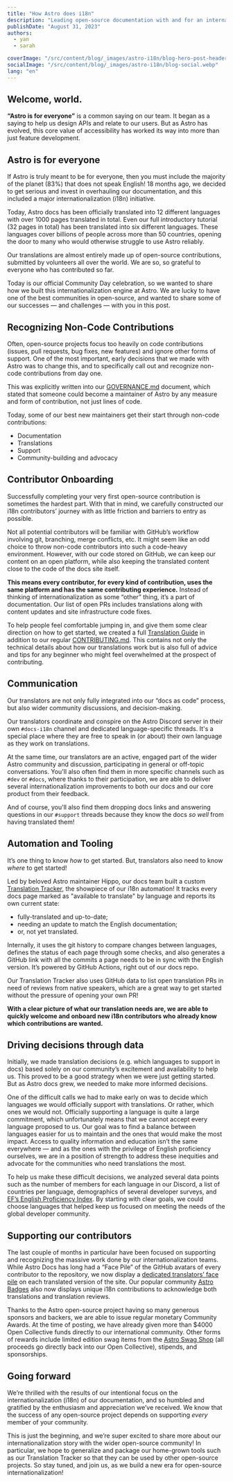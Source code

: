 ```yaml
---
title: "How Astro does i18n"
description: "Leading open-source documentation with and for an international community."
publishDate: "August 31, 2023"
authors:
  - yan
  - sarah

coverImage: "/src/content/blog/_images/astro-i18n/blog-hero-post-header.webp"
socialImage: "/src/content/blog/_images/astro-i18n/blog-social.webp"
lang: "en"
---
```



## Welcome, world.

**“Astro is for everyone”** is a common saying on our team. It began as a saying to help us design APIs and relate to our users. But as Astro has evolved, this core value of accessibility has worked its way into more than just feature development.


## Astro is for everyone

If Astro is truly meant to be for everyone, then you must include the majority of the planet (83%) that does not speak English! 18 months ago, we decided to get serious and invest in overhauling our documentation, and this included a major internationalization (i18n) initiative.

Today, Astro docs has been officially translated into 12 different languages with over 1000 pages translated in total. Even our full introductory tutorial (32 pages in total) has been translated into six different languages. These languages cover billions of people across more than 50 countries, opening the door to many who would otherwise struggle to use Astro reliably.

<BlogContentImage src={langPicker} alt="Astro docs homepage with the language picker drop down menu of available languages" />

Our translations are almost entirely made up of open-source contributions, submitted by volunteers all over the world. We are so, so grateful to everyone who has contributed so far.

Today is our official Community Day celebration, so we wanted to share how we built this internationalization engine at Astro. We are lucky to have one of the best communities in open-source, and wanted to share some of our successes — and challenges — with you in this post.

## Recognizing Non-Code Contributions

Often, open-source projects focus too heavily on code contributions (issues, pull requests, bug fixes, new features) and ignore other forms of support. One of the most important, early decisions that we made with Astro was to change this, and to specifically call out and recognize non-code contributions from day one. 

This was explicitly written into our [GOVERNANCE.md](https://github.com/withastro/.github/blob/main/GOVERNANCE.md#get-involved) document, which stated that someone could become a maintainer of Astro by any measure and form of contribution, not just lines of code. 

Today, some of our best new maintainers get their start through non-code contributions:

- Documentation
- Translations 
- Support
- Community-building and advocacy

## Contributor Onboarding

Successfully completing your very first open-source contribution is sometimes the hardest part. With that in mind, we carefully constructed our i18n contributors’ journey with as little friction and barriers to entry as possible. 

Not all potential contributors will be familiar with GitHub’s workflow involving git, branching, merge conflicts, etc. It might seem like an odd choice to throw non-code contributors into such a code-heavy environment. However, with our code stored on GitHub, we can keep our content on an open platform, while also keeping the translated content close to the code of the docs site itself. 

**This means every contributor, for every kind of contribution, uses the same platform and has the same contributing experience.** Instead of thinking of internationalization as some “other” thing, it’s a part of documentation. Our list of open PRs includes translations along with content updates and site infrastructure code fixes.

<BlogContentImage src={githubPulls} alt="A selection of Astro docs open PRs on GitHub, showing translation PRs next to a PR to add new CMS guide content." />

To help people feel comfortable jumping in, and give them some clear direction on how to get started, we created a full [Translation Guide](https://github.com/withastro/docs/blob/main/contributor-guides/translating-astro-docs.md) in addition to our regular [CONTRIBUTING.md](https://github.com/withastro/docs/blob/main/CONTRIBUTING.md). This contains not only the technical details about how our translations work but is also full of advice and tips for any beginner who might feel overwhelmed at the prospect of contributing.

## Communication

Our translators are not only fully integrated into our “docs as code” process, but also wider community discussions, and decision-making.

Our translators coordinate and conspire on the Astro Discord server in their own `#docs-i18n` channel and dedicated language-specific threads. It's a special place where they are free to speak in (or about) their own language as they work on translations.

At the same time, our translators are an active, engaged part of the wider Astro community and discussion, participating in general or off-topic conversations. You'll also often find them in more specific channels such as `#dev` or `#docs`, where thanks to their participation, we are able to deliver several internationalization improvements to both our docs and our core product from their feedback.

And of course, you'll also find them dropping docs links and answering questions in our `#support` threads because they know the docs *so well* from having translated them!

## Automation and Tooling

It’s one thing to know *how* to get started. But, translators also need to know *where* to get started!

Led by beloved Astro maintainer Hippo, our docs team built a custom [Translation Tracker](https://i18n.docs.astro.build/), the showpiece of our i18n automation! It tracks every docs page marked as "available to translate" by language and reports its own current state: 

- fully-translated and up-to-date;
- needing an update to match the English documentation;
- or, not yet translated.

<BlogContentImage src={trackerTable} alt="The Translation Tracker table, showing languages across the top, individual pages down the side, and various symbols in each cell, such as an X for missing content or a green check for up-to-date." />

Internally, it uses the git history to compare changes between languages, defines the status of each page through some checks, and also generates a GitHub link with all the commits a page needs to be in sync with the English version. It’s powered by GitHub Actions, right out of our docs repo.

<BlogContentImage src={trackerSummary} alt="A small selection of the Translation Tracker's summary by language, showing one language expanded to list the translations needed for that language." />

Our Translation Tracker also uses GitHub data to list open translation PRs in need of reviews from native speakers, which are a great way to get started without the pressure of opening your own PR!

<BlogContentImage src={translationReviews} alt="A list of open PRs needing reviews, for example 'i18n(ko) translate rss.mdx'" />

**With a clear picture of what our translation needs are, we are able to quickly welcome and onboard new i18n contributors who already know which contributions are wanted.**

## Driving decisions through data

Initially, we made translation decisions (e.g. which languages to support in docs) based solely on our community’s excitement and availability to help us. This proved to be a good strategy when we were just getting started. But as Astro docs grew, we needed to make more informed decisions.

One of the difficult calls we had to make early on was to decide which languages we would officially support with translations. Or rather, which ones we would not. Officially supporting a language is quite a large commitment, which unfortunately means that we cannot accept every language proposed to us. Our goal was to find a balance between languages easier for us to maintain and the ones that would make the most impact. Access to quality information and education isn’t the same everywhere — and as the ones with the privilege of English proficiency ourselves, we are in a position of strength to address these inequities and advocate for the communities who need translations the most.

To help us make these difficult decisions, we analyzed several data points such as the number of members for each language in our Discord, a list of countries per language, demographics of several developer surveys, and [EF’s English Proficiency Index](https://www.ef.com/wwpt/epi/). By starting with clear goals, we could choose languages that helped keep us focused on meeting the needs of the global developer community.

## Supporting our contributors

The last couple of months in particular have been focused on supporting and recognizing the massive work done by our internationalization teams. While Astro Docs has long had a “Face Pile” of the GitHub avatars of every contributor to the repository, we now display a [dedicated translators’ face pile](https://docs.astro.build/es/getting-started/#traducir) on each translated version of the site. Our popular community [Astro Badges](https://astro.badg.es/v1/achievements/) also now displays unique i18n contributions to acknowledge both translations and translation reviews.

<BlogContentImage src={translatorBadges} alt="Four Astro badges, displaying various achievement levels for community members, such as Universal Translator for merging 40 i18n PRs or Rosetta Stone for reviewing 40 i18n PRs" />

Thanks to the Astro open-source project having so many generous sponsors and backers, we are able to issue regular monetary Community Awards. At the time of posting, we have already given more than $4000 Open Collective funds directly to our international community. Other forms of rewards include limited edition swag items from the [Astro Swag Shop](https://shop.astro.build/) (all proceeds go directly back into our Open Collective), stipends, and sponsorships.

## Going forward

We’re thrilled with the results of our intentional focus on the internationalization (i18n) of our documentation, and so humbled and gratified by the enthusiasm and appreciation we’ve received. We know that the success of any open-source project depends on supporting *every* member of your community.

This is just the beginning, and we’re super excited to share more about our internationalization story with the wider open-source community! In particular, we hope to generalize and package our home-grown tools such as our Translation Tracker so that they can be used by other open-source projects. So stay tuned, and join us, as we build a new era for open-source internationalization!
